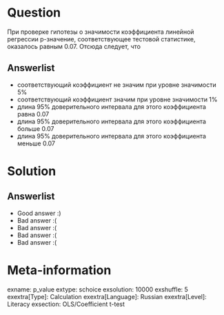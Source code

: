Question
========
При проверке гипотезы о значимости коэффициента линейной регрессии p-значение, соответствующее тестовой статистике, оказалось равным 0.07. Отсюда следует, что


Answerlist
----------
*  соответствующий коэффициент не значим при уровне значимости 5\%
*  соответствующий коэффициент значим при уровне значимости 1\%
*  длина 95\% доверительного интервала для этого коэффициента равна 0.07
*  длина 95\% доверительного интервала для этого коэффициента больше 0.07
*  длина 95\% доверительного интервала для этого коэффициента меньше 0.07

Solution
========

Answerlist
----------
*  Good answer :)
*  Bad answer :(
*  Bad answer :(
*  Bad answer :(
*  Bad answer :(

Meta-information
================
exname: p_value
extype: schoice
exsolution: 10000
exshuffle: 5
exextra[Type]: Calculation
exextra[Language]: Russian
exextra[Level]: Literacy
exsection: OLS/Coefficient t-test
